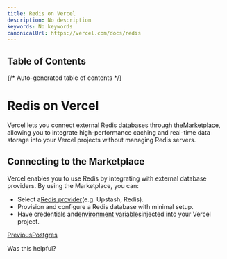 ```yaml
---
title: Redis on Vercel
description: No description
keywords: No keywords
canonicalUrl: https://vercel.com/docs/redis
---
```


## Table of Contents

{/* Auto-generated table of contents */}

# Redis on Vercel

Vercel lets you connect external Redis databases through the[Marketplace](/marketplace), allowing you to integrate high-performance caching and real-time data storage into your Vercel projects without managing Redis servers.

## Connecting to the Marketplace

Vercel enables you to use Redis by integrating with external database providers. By using the Marketplace, you can:

* Select a[Redis provider](/marketplace?category=storage&search=redis)(e.g. Upstash, Redis).
* Provision and configure a Redis database with minimal setup.
* Have credentials and[environment variables](/docs/environment-variables)injected into your Vercel project.

[PreviousPostgres](/docs/postgres)

Was this helpful?